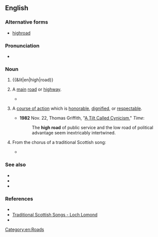 {{also|highroad}}
==English==

===Alternative forms===
* [[highroad]]

===Pronunciation===
* {{audio|en-au-high road.ogg|Audio (AU)|lang=en}}

===Noun===
{{en-noun}}

# {{&lit|en|high|road}}
# {{lb|en|chiefly|British}} A [[main]] [[road]] or [[highway]].
#* {{quote-text|lang=en|year=1883|author=[[w:Robert_Louis_Stevenson|Robert Louis Stevenson]]|title=The Black Arrow,|chapter=6|passage=There, a few yards before them, was the '''high road''' from Risingham to Shoreby, lying, at this point, between two even walls of forest.}}
# {{lb|en|idiomatic}} A [[course of action]] which is [[honorable]], [[dignified]], or [[respectable]].
#* '''1982''' Nov. 22, Thomas Griffith, "[http://www.time.com/time/magazine/article/0,9171,955047,00.html A Tilt Called Cynicism]," ''Time'':
#*: The '''high road''' of public service and the low road of political advantage seem inextricably intertwined.
# {{q|unclassifiable, possibly figurative}} From the chorus of a traditional Scottish song:
#* {{RQ:Ford Vagabond Songs|song=The Bonnie Banks o' Loch Lomond|page=161|passage=Oh you tak the '''high road''' and I'll tak the low road an' I'll be in Scotland afore ye.}}

===See also===
* {{l|en|high street}}
* {{l|en|low road}}
* {{l|en|moral high ground}}

===References===
* {{R:Lexico}}
* [http://www.rampantscotland.com/songs/blsongs_lomond.htm Traditional Scottish Songs - Loch Lomond]
* {{pedia|The Bonnie Banks o' Loch Lomond}}

[[Category:en:Roads]]